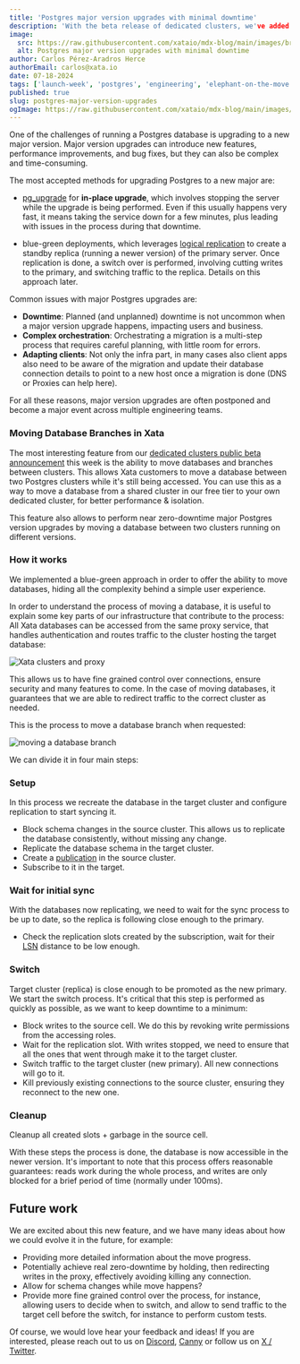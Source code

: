 ```yaml
---
title: 'Postgres major version upgrades with minimal downtime'
description: 'With the beta release of dedicated clusters, we've added the ability to move branches between clusters. Xata customers can now perform Postgres major version upgrades with minimal downtime.'
image:
  src: https://raw.githubusercontent.com/xataio/mdx-blog/main/images/branch-moving-cover.jpg
  alt: Postgres major version upgrades with minimal downtime
author: Carlos Pérez-Aradros Herce
authorEmail: carlos@xata.io
date: 07-18-2024
tags: ['launch-week', 'postgres', 'engineering', 'elephant-on-the-move']
published: true
slug: postgres-major-version-upgrades
ogImage: https://raw.githubusercontent.com/xataio/mdx-blog/main/images/branch-moving-cover.jpg
---
```


One of the challenges of running a Postgres database is upgrading to a new major version. Major version
upgrades can introduce new features, performance improvements, and bug fixes, but they can also be complex
and time-consuming.

The most accepted methods for upgrading Postgres to a new major are:

- [pg_upgrade](https://www.postgresql.org/docs/current/pgupgrade.html) for **in-place upgrade**, which involves stopping the server while
  the upgrade is being performed. Even if this usually happens very fast, it means taking the service down for a few minutes, plus leading
  with issues in the process during that downtime.

- blue-green deployments, which leverages [logical replication](https://www.postgresql.org/docs/current/logical-replication.html) to create
  a standby replica (running a newer version) of the primary server. Once replication is done, a switch over is performed, involving
  cutting writes to the primary, and switching traffic to the replica. Details on this approach later.

Common issues with major Postgres upgrades are:

- **Downtime**: Planned (and unplanned) downtime is not uncommon when a major version upgrade happens, impacting users and business.
- **Complex orchestration**: Orchestrating a migration is a multi-step process that requires careful planning, with little room
  for errors.
- **Adapting clients**: Not only the infra part, in many cases also client apps also need to be aware of the migration and update their
  database connection details to point to a new host once a migration is done (DNS or Proxies can help here).

For all these reasons, major version upgrades are often postponed and become a major event across multiple engineering teams.

### Moving Database Branches in Xata

The most interesting feature from our [dedicated clusters public beta announcement](https://xata.io/blog/postgresql-dedicated-clusters-beta) this week is the ability to move databases and branches between clusters. This allows Xata customers to move a database between two Postgres clusters while it's still being
accessed. You can use this as a way to move a database from a shared cluster in our free tier to your own dedicated cluster, for better
performance & isolation.

This feature also allows to perform near zero-downtime major Postgres version upgrades by moving a database between two clusters running
on different versions.

### How it works

We implemented a blue-green approach in order to offer the ability to move databases, hiding all the complexity behind a simple
user experience.

In order to understand the process of moving a database, it is useful to explain some key parts of our infrastructure that contribute
to the process: All Xata databases can be accessed from the same proxy service, that handles authentication and routes traffic to the
cluster hosting the target database:

![Xata clusters and proxy](/images/branch-moving-arch.png)

This allows us to have fine grained control over connections, ensure security and many features to come. In the case of moving databases,
it guarantees that we are able to redirect traffic to the correct cluster as needed.

This is the process to move a database branch when requested:

![moving a database branch](/images/branch-moving-process.png)

We can divide it in four main steps:

### Setup

In this process we recreate the database in the target cluster and configure replication to start syncing it.

- Block schema changes in the source cluster. This allows us to replicate the database consistently, without missing any change.
- Replicate the database schema in the target cluster.
- Create a [publication](https://www.postgresql.org/docs/current/logical-replication-publication.html) in the source cluster.
- Subscribe to it in the target.

### Wait for initial sync

With the databases now replicating, we need to wait for the sync process to be up to date, so the replica is following close enough to
the primary.

- Check the replication slots created by the subscription, wait for their [LSN](https://www.postgresql.org/docs/current/datatype-pg-lsn.html)
  distance to be low enough.

### Switch

Target cluster (replica) is close enough to be promoted as the new primary. We start the switch process. It's critical that this step
is performed as quickly as possible, as we want to keep downtime to a minimum:

- Block writes to the source cell. We do this by revoking write permissions from the accessing roles.
- Wait for the replication slot. With writes stopped, we need to ensure that all the ones that went through make it to the target cluster.
- Switch traffic to the target cluster (new primary). All new connections will go to it.
- Kill previously existing connections to the source cluster, ensuring they reconnect to the new one.

### Cleanup

Cleanup all created slots + garbage in the source cell.

With these steps the process is done, the database is now accessible in the newer version. It's important to note that this process offers
reasonable guarantees: reads work during the whole process, and writes are only blocked for a brief period of time (normally under 100ms).

## Future work

We are excited about this new feature, and we have many ideas about how we could evolve it in the future, for example:

- Providing more detailed information about the move progress.
- Potentially achieve real zero-downtime by holding, then redirecting writes in the proxy, effectively avoiding killing any connection.
- Allow for schema changes while move happens?
- Provide more fine grained control over the process, for instance, allowing users to decide when to switch, and allow to send traffic to the target
  cell before the switch, for instance to perform custom tests.

Of course, we would love hear your feedback and ideas! If you are interested, please reach out to us on [Discord](https://xata.io/discord), [Canny](https://xata.canny.io/feature-requests) or
follow us on [X / Twitter](https://twitter.com/xata).
